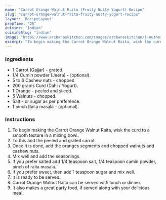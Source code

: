 ---
name: "Carrot Orange Walnut Raita (Fruity Nutty Yogurt) Recipe"
slug: "carrot-orange-walnut-raita-fruity-nutty-yogurt-recipe"
layout: 'RecipeLayout'
prepTime: "25"
cuisine: "Indian"
cuisineSlug: "indian"
image: "https://www.archanaskitchen.com/images/archanaskitchen/1-Author/Arti_Gupta/Carrot_Orange_Walnut_Raita_Fruity_Nutty_Raita.jpg"
excerpt: "To begin making the Carrot Orange Walnut Raita, wisk the curd to a smooth texture in a mixing bowl"
---

### Ingredients

- 1 Carrot (Gajjar) - grated.
- 1/4 Cumin powder (Jeera) - (optional).
- 5 to 6 Cashew nuts - chopped.
- 200 grams Curd (Dahi / Yogurt).
- 1 Orange - peeled and sliced.
- 5 Walnuts - chopped.
- Salt - or sugar as per preference.
- 1 pinch Raita masala - (optional).

### Instructions

1. To begin making the Carrot Orange Walnut Raita, wisk the curd to a smooth texture in a mixing bowl.
1. To this add the peeled and grated carrot.
1. Once it is done, add the oranges segments and chopped walnuts and cashew nuts.
1. Mix well and add the seasonings.
1. If you prefer salted add 1/4 teaspoon salt, 1/4 teaspoon cumin powder, pinch of raita masala.
1. If you prefer sweet, then add 1 teaspoon sugar and mix well.
1. It is ready to be served.
1. Carrot Orange Walnut Raita can be served with lunch or dinner.
1. It also makes a great party food, if served along with your delicious meal.
